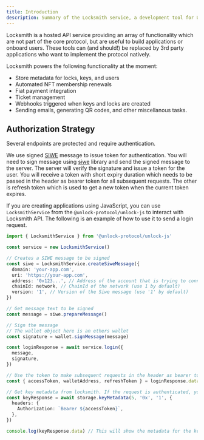 ```yaml
---
title: Introduction
description: Summary of the Locksmith service, a development tool for Unlock Protocol.
---
```


Locksmith is a hosted API service providing an array of functionality which are not part of the core protocol, but are useful to build applications or onboard users. These tools can (and should!) be replaced by 3rd party applications who want to implement the protocol natively.

Locksmith powers the following functionality at the moment:

- Store metadata for locks, keys, and users
- Automated NFT membership renewals
- Fiat payment integration
- Ticket management
- Webhooks triggered when keys and locks are created
- Sending emails, generating QR codes, and other miscellanous tasks.

## Authorization Strategy

Several endpoints are protected and require authentication.

We use signed [SIWE](https://docs.login.xyz/general-information/siwe-overview/eip-4361) message to issue token for authentication. You will need to sign message using [siwe](https://docs.ssx.id/) library and send the signed message to the server. The server will verify the signature and issue a token for the user. You will receive a token with short expiry duration which needs to be passed in the header as bearer token for all subsequent requests. The other is refresh token which is used to get a new token when the current token expires.

If you are creating applications using JavaScript, you can use `LocksmithService` from the `@unlock-protocol/unlock-js` to interact with Locksmith API. The following is an example of how to use it to send a login request.

```ts
import { LocksmithService } from '@unlock-protocol/unlock-js'

const service = new LocksmithService()

// Creates a SIWE message to be signed
const siwe = LocksmithService.createSiweMessage({
  domain: 'your-app.com',
  uri: 'https://your-app.com',
  address: '0x123...', // Address of the account that is trying to connect
  chainId: network, // ChainId of the network (use 1 by default)
  version: '1', // Version of the Siwe message (use '1' by default)
})

// Get message text to be signed
const message = siwe.prepareMessage()

// Sign the message
// The wallet object here is an ethers wallet
const signature = wallet.signMessage(message)

const loginResponse = await service.login({
  message,
  signature,
})

// Use the token to make subsequent requests in the header as bearer token using axios middleware and refresh or re-login when the session expires.
const { accessToken, walletAddress, refreshToken } = loginResponse.data

// Get key metadata from locksmith. If the request is authenticated, you will also receive protected metadata for the key and associated user.
const keyResponse = await storage.keyMetadata(5, '0x', '1', {
  headers: {
    Authorization: `Bearer ${accessToken}`,
  },
})

console.log(keyResponse.data) // This will show the metadata for the key, including the protected fields with the owner's metadata.
```
